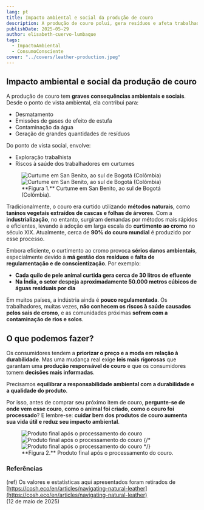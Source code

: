 ```yaml
---
lang: pt
title: Impacto ambiental e social da produção de couro
description: A produção de couro polui, gera resíduos e afeta trabalhadores. É preciso mais regulação e consumo consciente.
publishDate: 2025-05-29
author: elisabeth-cuervo-lumbaque
tags:
  - ImpactoAmbiental
  - ConsumoConsciente
cover: "../covers/leather-production.jpeg"
---
```



## Impacto ambiental e social da produção de couro

A produção de couro tem **graves consequências ambientais e sociais**. Desde o ponto de vista ambiental, ela contribui para:

- Desmatamento
- Emissões de gases de efeito de estufa
- Contaminação da água
- Geração de grandes quantidades de resíduos

Do ponto de vista social, envolve:

- Exploração trabalhista
- Riscos à saúde dos trabalhadores em curtumes

<figure class="multiImage">
  <Image
    src={figure_1a}
    alt="Curtume em San Benito, ao sul de Bogotá (Colômbia)"
  />
  <Image
    src={figure_1b}
    alt="Curtume em San Benito, ao sul de Bogotá (Colômbia)"
  />
  <figcaption>
    **Figura 1.** Curtume em San Benito, ao sul de Bogotá (Colômbia).
  </figcaption>
</figure>

Tradicionalmente, o couro era curtido utilizando **métodos naturais**, como **taninos vegetais extraídos de cascas e folhas de árvores**. Com a **industrialização**, no entanto, surgiram demandas por métodos mais rápidos e eficientes, levando à adoção em larga escala do **curtimento ao cromo** no século XIX. Atualmente, cerca de **90% do couro mundial** é produzido por esse processo.

Embora eficiente, o curtimento ao cromo provoca **sérios danos ambientais**, especialmente devido à **má gestão dos resíduos** e **falta de regulamentação e de conscientização**. Por exemplo:

- **Cada quilo de pele animal curtida gera cerca de 30 litros de efluente**
- **Na Índia, o setor despeja aproximadamente 50.000 metros cúbicos de águas residuais por dia**

Em muitos países, a indústria ainda é **pouco regulamentada**. Os trabalhadores, muitas vezes, **não conhecem os riscos à saúde causados pelos sais de cromo**, e as comunidades próximas **sofrem com a contaminação de rios e solos**.

## O que podemos fazer?

Os consumidores tendem a **priorizar o preço e a moda em relação à durabilidade**. Mas uma mudança real exige **leis mais rigorosas** que garantam uma **produção responsável de couro** e que os consumidores tomem **decisões mais informadas**.

Precisamos **equilibrar a responsabilidade ambiental com a durabilidade e a qualidade do produto**.

Por isso, antes de comprar seu próximo item de couro, **pergunte-se de onde vem esse couro**, **como o animal foi criado**, **como o couro foi processado**? E lembre-se: **cuidar bem dos produtos de couro aumenta sua vida útil e reduz seu impacto ambiental**.

<figure class="multiImage">
  <Image
    src={figure_2a}
    alt="Produto final após o processamento do couro"
    class="w-full h-auto"
  />
  <Image
    src={figure_2b}
    alt="Produto final após o processamento do couro"
    class="w-full h-auto"
  />
  {/* <Image
    src={figure_2c}
    alt="Produto final após o processamento do couro"
    class="w-full h-auto"
  /> */}
  <figcaption>
    **Figura 2.** Produto final após o processamento do couro.
  </figcaption>
</figure>

### Referências

(ref) Os valores e estatísticas aqui apresentados foram retirados de  
[https://cosh.eco/en/articles/navigating-natural-leather](https://cosh.eco/en/articles/navigating-natural-leather)  
(12 de maio de 2025)
